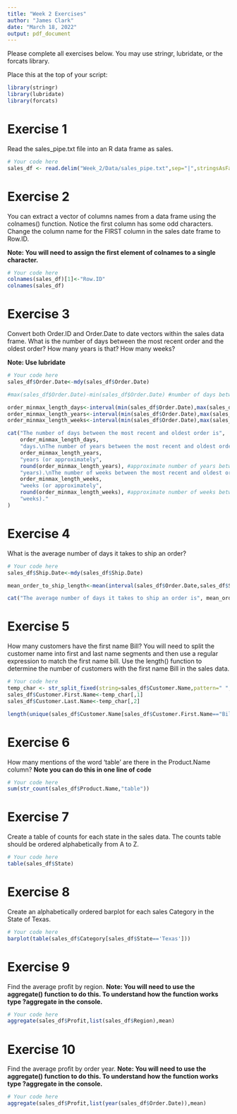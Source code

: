 ```yaml
---
title: "Week 2 Exercises"
author: "James Clark"
date: "March 18, 2022"
output: pdf_document
---
```


Please complete all exercises below. You may use stringr, lubridate, or the forcats library. 

Place this at the top of your script:

```r
library(stringr)
library(lubridate)
library(forcats)
```

# Exercise 1
Read the sales_pipe.txt file into an R data frame as sales. 

```r
# Your code here
sales_df <- read.delim("Week_2/Data/sales_pipe.txt",sep="|",stringsAsFactors = FALSE,check.names = FALSE)
```

# Exercise 2
You can extract a vector of columns names from a data frame using the colnames() function. Notice the first column has some odd characters. Change the column name for the FIRST column in the sales date frame to Row.ID. 

**Note: You will need to assign the first element of colnames to a single character.**

```r
# Your code here
colnames(sales_df)[1]<-"Row.ID"
colnames(sales_df)
```

# Exercise 3
Convert both Order.ID and Order.Date to date vectors within the sales data frame. What is the number of days between the most recent order and the oldest order?
How many years is that?
How many weeks?

**Note: Use lubridate**

```r
# Your code here
sales_df$Order.Date<-mdy(sales_df$Order.Date)

#max(sales_df$Order.Date)-min(sales_df$Order.Date) #number of days between most recent and oldest orders

order_minmax_length_days<-interval(min(sales_df$Order.Date),max(sales_df$Order.Date))/days(1) #number of days between most recent and oldest orders again
order_minmax_length_years<-interval(min(sales_df$Order.Date),max(sales_df$Order.Date))/years(1) #exact number of years between most recent and oldest orders
order_minmax_length_weeks<-interval(min(sales_df$Order.Date),max(sales_df$Order.Date))/weeks(1) #exact number of weeks between most recent and oldest orders

cat("The number of days between the most recent and oldest order is",
    order_minmax_length_days,
    "days.\nThe number of years between the most recent and oldest order is",
    order_minmax_length_years,
    "years (or approximately",
    round(order_minmax_length_years), #approximate number of years between most recent and oldest orders
    "years).\nThe number of weeks between the most recent and oldest order is",
    order_minmax_length_weeks,
    "weeks (or approximately",
    round(order_minmax_length_weeks), #approximate number of weeks between most recent and oldest orders
    "weeks)."
)
```


# Exercise 4
What is the average number of days it takes to ship an order?

```r
# Your code here
sales_df$Ship.Date<-mdy(sales_df$Ship.Date)

mean_order_to_ship_length<-mean(interval(sales_df$Order.Date,sales_df$Ship.Date)/days(1))

cat("The average number of days it takes to ship an order is", mean_order_to_ship_length, "(or roughly", round(mean_order_to_ship_length),"days).")
```


# Exercise 5
How many customers have the first name Bill?
You will need to split the customer name into first and last name segments and then use a regular expression to match the first name bill. Use the length() function to determine the number of customers with the first name Bill in the sales data. 

```r
# Your code here
temp_char <- str_split_fixed(string=sales_df$Customer.Name,pattern=" ",n=2)
sales_df$Customer.First.Name<-temp_char[,1]
sales_df$Customer.Last.Name<-temp_char[,2]

length(unique(sales_df$Customer.Name[sales_df$Customer.First.Name=="Bill"]))
```

# Exercise 6
How many mentions of the word 'table' are there in the Product.Name column? 
**Note you can do this in one line of code**

```r
# Your code here
sum(str_count(sales_df$Product.Name,"table"))
```

# Exercise 7
Create a table of counts for each state in the sales data. The counts table should be ordered alphabetically from A to Z. 

```r
# Your code here
table(sales_df$State)
```

# Exercise 8
Create an alphabetically ordered barplot for each sales Category in the State of Texas. 

```r
# Your code here
barplot(table(sales_df$Category[sales_df$State=='Texas']))
```

# Exercise 9
Find the average profit by region.
**Note: You will need to use the aggregate() function to do this. To understand how the function works type ?aggregate in the console.**

```r
# Your code here
aggregate(sales_df$Profit,list(sales_df$Region),mean)
```

# Exercise 10
Find the average profit by order year. 
**Note: You will need to use the aggregate() function to do this. To understand how the function works type ?aggregate in the console.**

```r
# Your code here
aggregate(sales_df$Profit,list(year(sales_df$Order.Date)),mean)
```

